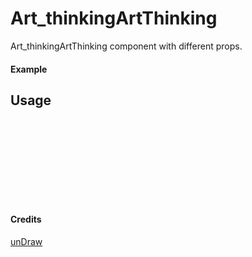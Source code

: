 
<Meta of={Art_thinkingArtThinking} title="unDraw/Art_thinkingArtThinking" />

# Art_thinkingArtThinking

Art_thinkingArtThinking component with different props.

#### Example

<Canvas of={Art_thinkingArtThinking.Primary} />

## Usage

```ts
import { Art_thinkingArtThinking } from "yadl-ui";

const Example = () => {
  return (
      <Art_thinkingArtThinking />
  );
};

export default Example;
```

#### Credits
[unDraw](https://undraw.co/illustrations)
